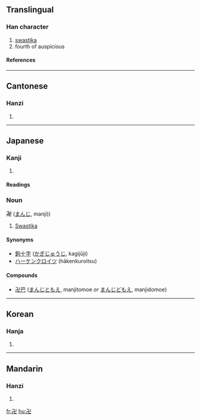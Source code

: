 {{see|卐}}

==Translingual==
===Han character===
{{Han char|rn=24|rad=十|as=04|sn=6|four=1221<sub>7</sub>|canj=弓X (NX)}}
# [[swastika]]
# fourth of auspicious
====References====
{{Han ref|kx=0156.210|dkj=02724|dj=0356.080|hdz=10051.150|uh=534D|ud=21325|bh=C9C3|bd=51651}}
----
==Cantonese==
===Hanzi===
{{yue-hanzi|jyut=|y=maan6}}
# {{defn|Cantonese}}
----
==Japanese==
===Kanji===
{{ja-kanji|grade=|rs=十04}}
# {{defn|Japanese}} 
====Readings====
{{ja-readings|on=[[ばん]] (ban), [[まん]] (man)|kun=[[まんじ]] (manji)}}
===Noun===
'''卍''' ([[まんじ]], manji))
#[[Swastika]]
====Synonyms====
*[[鉤十字]] ([[かぎじゅうじ]], kagijūji)
*[[ハーケンクロイツ]] (hākenkuroitsu)
====Compounds====
*[[卍巴]] ([[まんじともえ]], manjitomoe ''or'' [[まんじどもえ]], manjidomoe)
----
==Korean==
===Hanja===
{{ko-hanja|hangeul=[[만]]|rv=man|mr=man}}
# {{defn|Korean}}
----
==Mandarin==
===Hanzi===
{{cmn-hanzi|pin=[[wàn]] (wan4)|wg=wan<sup>4</sup>}}
# {{defn|Mandarin}}

[[fr:卍]]
[[hu:卍]]